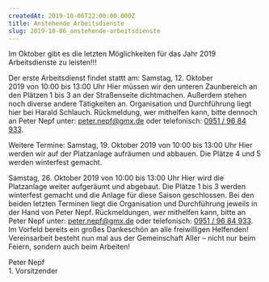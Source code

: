 ```yaml
---
createdAt: 2019-10-06T22:00:00.000Z
title: Anstehende Arbeitsdienste
slug: 2019-10-06_anstehende-arbeitsdienste
---
```

Im Oktober gibt es die letzten Möglichkeiten für das Jahr 2019 Arbeitsdienste zu leisten!!!

Der erste Arbeitsdienst findet stattt am:
Samstag, 12. Oktober 2019 von 10:00 bis 13:00 Uhr
Hier müssen wir den unteren Zaunbereich an den Plätzen 1 bis 3 an der Straßenseite dichtmachen. Außerdem stehen noch diverse andere Tätigkeiten an.
Organisation und Durchführung liegt hier bei Harald Schlauch.
Rückmeldung, wer mithelfen kann, bitte dennoch an Peter Nepf unter: [peter.nepf@gmx.de](mailto:peter.nepf@gmx.de) oder telefonisch: [0951 / 96 84 933](tel:09519684933).

Weitere Termine:
Samstag, 19. Oktober 2019 von 10:00 bis 13:00 Uhr
Hier werden wir auf der Platzanlage aufräumen und abbauen.
Die Plätze 4 und 5 werden winterfest gemacht.

Samstag, 26. Oktober 2019 von 10:00 bis 13:00 Uhr
Hier wird die Platzanlage weiter aufgeräumt und abgebaut.
Die Plätze 1 bis 3 werden winterfest gemacht und die Anlage für diese Saison geschlossen.
Bei den beiden letzten Terminen liegt die Organisation und Durchführung jeweils in der Hand von Peter Nepf.
Rückmeldungen, wer mithelfen kann, bitte an Peter Nepf unter: [peter.nepf@gmx.de](mailto:peter.nepf@gmx.de) oder telefonisch: [0951 / 96 84 933](tel:09519684933).
Im Vorfeld bereits ein großes Dankeschön an alle freiwilligen Helfenden!
Vereinsarbeit besteht nun mal aus der Gemeinschaft Aller – nicht nur beim Feiern, sondern auch beim Arbeiten!

Peter Nepf  
1\. Vorsitzender